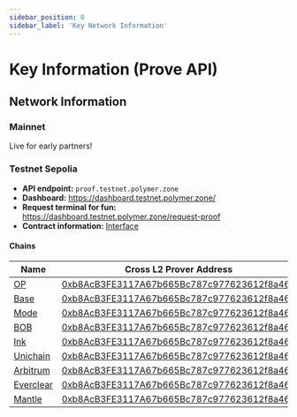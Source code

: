 ```yaml
---
sidebar_position: 0
sidebar_label: 'Key Network Information'
---
```


# Key Information (Prove API)

## Network Information

### Mainnet
Live for early partners!


### Testnet Sepolia

- **API endpoint:**  `proof.testnet.polymer.zone`
- **Dashboard:**  https://dashboard.testnet.polymer.zone/
- **Request terminal for fun:**  https://dashboard.testnet.polymer.zone/request-proof
- **Contract information:**  [Interface](https://github.com/polymerdao/prover-contracts/blob/main/contracts/interfaces/ICrossL2ProverV2.sol)


#### Chains

| Name                  | Cross L2 Prover Address |
| ------------------------ | -------------------------------- |
| [OP](https://docs.optimism.io/chain/networks#op-sepolia) | [0xb8AcB3FE3117A67b665Bc787c977623612f8a461](https://optimism-sepolia.blockscout.com/address/0xb8AcB3FE3117A67b665Bc787c977623612f8a461) |
| [Base](https://docs.base.org/network-information#base-testnet-sepolia) | [0xb8AcB3FE3117A67b665Bc787c977623612f8a461](https://base-sepolia.blockscout.com/address/0xb8AcB3FE3117A67b665Bc787c977623612f8a461) |
| [Mode](https://docs.mode.network/user-guides/network-details) | [0xb8AcB3FE3117A67b665Bc787c977623612f8a461](https://sepolia.explorer.mode.network/address/0xb8AcB3FE3117A67b665Bc787c977623612f8a461?tab=contract) |
| [BOB](https://docs.gobob.xyz/learn/user-guides/networks)  | [0xb8AcB3FE3117A67b665Bc787c977623612f8a461](https://bob-sepolia.explorer.gobob.xyz/address/0xb8AcB3FE3117A67b665Bc787c977623612f8a461?tab=contract)  |
|  [Ink](https://docs.inkonchain.com/general/network-information) | [0xb8AcB3FE3117A67b665Bc787c977623612f8a461](https://explorer-sepolia.inkonchain.com/address/0xb8AcB3FE3117A67b665Bc787c977623612f8a461)  |
| [Unichain](https://docs.unichain.org/docs/technical-information/network-information)  | [0xb8AcB3FE3117A67b665Bc787c977623612f8a461](https://unichain-sepolia.blockscout.com/address/0xb8AcB3FE3117A67b665Bc787c977623612f8a461) |
| [Arbitrum](https://docs.arbitrum.io/build-decentralized-apps/reference/node-providers)  | [0xb8AcB3FE3117A67b665Bc787c977623612f8a461](https://sepolia.arbiscan.io/address/0xb8AcB3FE3117A67b665Bc787c977623612f8a461) |
| [Everclear](https://docs.everclear.org/resources/contracts/testnet)  | [0xb8AcB3FE3117A67b665Bc787c977623612f8a461](https://scan.testnet.everclear.org/address/0xb8AcB3FE3117A67b665Bc787c977623612f8a461) |
| [Mantle](https://docs.mantle.xyz/network/for-developers/resources-and-tooling/node-endpoints-and-providers)  | [0xb8AcB3FE3117A67b665Bc787c977623612f8a461](https://sepolia.mantlescan.xyz/address/0xb8AcB3FE3117A67b665Bc787c977623612f8a461) |

